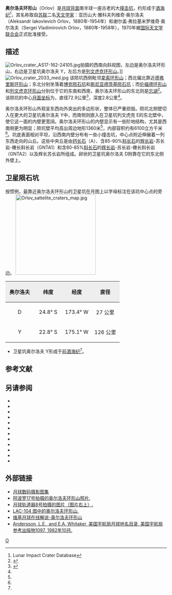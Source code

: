 {{lunar crater data|
 image=Orlov crater 1038 med.jpg|
 caption=[[月球轨道器1号|月球轨道器1号]]拍摄的图像|
 latitude=25.77|
 N_or_S=S|
 longitude=175.08|
 E_or_W=W|
 diameter=72.9公里|
 depth=2.8公里|
 colong=184|
 eponym=亚历山大·雅·奥尔洛夫<br />谢尔盖·弗·奥尔洛夫}}
'''奥尔洛夫环形山'''（Orlov）是[[月球背面|月球背面]]南半球一座古老的大[[撞击坑|撞击坑]]，约形成于[[酒海纪|酒海纪]]<ref name=LICD>Lunar Impact Crater Database</ref>，其名称取自[[苏联|苏联]]二名[[天文学家|天文学家]]：亚历山大·雅科夫列维奇·奥尔洛夫（Aleksandr Iakovlevich Orlov，1880年-1954年）和谢尔盖·弗拉基米罗维奇·奥尔洛夫（Sergei Vladimirovich Orlov，1880年-1958年），1970年被[[国际天文学联合会|国际天文学联合会]]正式批准接受。

==描述==
[[Image:Orlov_crater_AS17-162-24105.jpg|thumb]]拍摄的西南向斜视图，左边是奥尔洛夫环形山，右边是卫星坑奥尔洛夫 Y，左后方是[[列文虎克环形山|列文虎克环形山]]。]]
[[Image:Orlov_crater_2033_med.jpg|thumb]]
该陨坑西侧毗邻[[拿索环形山|拿索环形山]]；西北偏北靠近[[德弗里斯环形山|德弗里斯环形山]]；东北分别坐落着[[博克陨石坑|博克陨石坑]]和[[斯尼亚德茨基陨石坑|斯尼亚德茨基陨石坑]]；而[[伦福德环形山|伦福德环形山]]和[[列文虎克环形山|列文虎克环形山]]分别位于它的东南和西南，奥尔洛夫环形山的东北则是[[忘湖|忘湖]]<ref>{{Cite web |url=http://planetarynames.wr.usgs.gov/images/Lunar/lac_104_wac.pdf |title=Crater Orlov on LAC-104 map |access-date=2016-07-16 |archive-date=2020-10-19 |archive-url=https://web.archive.org/web/20201019154040/https://planetarynames.wr.usgs.gov/images/Lunar/lac_104_wac.pdf |dead-url=no }}</ref>。该陨坑的中心[[月面坐标|月面坐标]]为{{Coord|25.77|S|175.08|W|globe:Moon|nogoogle=1|noosm=1}}，直径72.9公里<ref name="IAU">{{Cite web |url=http://planetarynames.wr.usgs.gov/Feature/4493 |title=Directory of the International Astronomical Union |access-date=2016-07-16 |archive-date=2022-02-26 |archive-url=https://web.archive.org/web/20220226191331/https://planetarynames.wr.usgs.gov/Feature/4493 }}</ref>，深度2.8公里<ref name="LICD"/>。

奥尔洛夫环形山外观呈东西向外突出的多边形状，整体已严重损毁。陨坑北侧壁切入在更大的卫星坑奥尔洛夫 Y中，而南侧则嵌入在卫星坑列文虎克 E的东北壁中，使它这一面的内壁更宽阔。奥尔洛夫环形山的内壁显示有一些阶地结构，尤其是西南侧更为明显；陨坑壁平均高出周边地形1360米<ref name="LICD"/>，内部容积约有6100立方千米<ref name="LICD"/>。坑底表面相对平坦，沿西南内壁分布有一些小撞击坑，中心点附近伸展着一列东西走向的山丘。这些中央丘是由[[钙长石|钙长石]]（A）、含85-90%[[斜长石|斜长石]]的[[辉长岩|辉长岩]]-苏长岩-橄长斜长岩（GNTA1）和含80-85%[[斜长石|斜长石]]的[[辉长岩|辉长岩]]-苏长岩-橄长斜长岩（GNTA2）以及辉长苏长岩所组成。卵状的卫星坑奥尔洛夫 D附靠在它的东北侧外壁上。

==卫星陨石坑==
按惯例，最靠近奥尔洛夫环形山的卫星坑在月图上以字母标注在该坑中心点的旁边。
[[Image:Orlov_sattelite_craters_map.jpg|250px]]

{| class="wikitable"
!width="25%" style="background:#eeeeee;" |奥尔洛夫 
!width="25%" style="background:#eeeeee;" |纬度
!width="25%" style="background:#eeeeee;" |经度
!width="25%" style="background:#eeeeee;" |直径
|-
|align="center"|D
|align="center"|24.8° S
|align="center"|173.4° W
|align="center"|27 公里
|-
|align="center"|Y
|align="center"|22.8° S
|align="center"|175.1° W
|align="center"|126 公里
|}{{clear}}
* 卫星坑奥尔洛夫 Y形成于[[前酒海纪|前酒海纪]]<ref name="LICD"/>。

== 参考文献 ==
{{Reflist}}

==另请参阅==
{{refbegin}}
* {{cite book
  | last1 = Andersson
  | first1 = L. E.
  | last2 = Whitaker
  | first2 = E. A.
  | authorlink2 = Ewen Whitaker
  | date = 1982
  | title = [[NASA|NASA]] Catalogue of Lunar Nomenclature
  | publisher = NASA RP-1097
  | ref = harv
  }}
* {{cite web
  | last = Blue
  | first = Jennifer
  | date = July 25, 2007
  | title = Gazetteer of Planetary Nomenclature
  | publisher = [[United_States_Geological_Survey|USGS]]
  | url = http://planetarynames.wr.usgs.gov/
  | accessdate = 2007-08-05
  | ref = harv
  | archive-date = 2013-02-13
  | archive-url = https://www.webcitation.org/6EOCinkK0?url=http://planetarynames.wr.usgs.gov/
  | dead-url = no
  }}
* {{cite book
  | last1 = Bussey
  | first1 = B.
  | authorlink1 = Ben Bussey
  | last2 = Spudis
  | first2 = P.
  | authorlink2 = Paul Spudis
  | date = 2004
  | title = The Clementine Atlas of the Moon
  | publisher = Cambridge University Press
  | location = New York
  | isbn = 978-0-521-81528-4
  | ref = harv
  }}
* {{cite book
  | last1 = Cocks
  | first1 = Elijah E.
  | last2 = Cocks
  | first2 = Josiah C.
  | date = 1995
  | title = Who's Who on the Moon: A Biographical Dictionary of Lunar Nomenclature
  | url = https://archive.org/details/isbn_9780936389271
  | publisher = Tudor Publishers
  | isbn = 978-0-936389-27-1
  | ref = harv
  }}
* {{cite web
  | last = McDowell
  | first = Jonathan
  | date = July 15, 2007
  | url = http://host.planet4589.org/astro/lunar/
  | title = Lunar Nomenclature
  | publisher = Jonathan's Space Report
  | accessdate = 2007-10-24
  | ref = harv
  | archive-date = 2018-12-25
  | archive-url = https://web.archive.org/web/20181225170156/http://host.planet4589.org/astro/lunar/
  | dead-url = no
  }}
* {{cite journal| last1 = Menzel| first1 = D. H.| last2 = Minnaert| first2 = M.| last3 = Levin| first3 = B.| last4 = Dollfus| first4 = A.| last5 = Bell| first5 = B.| title = Report on Lunar Nomenclature by the Working Group of Commission 17 of the IAU| doi = 10.1007/BF00171763| journal = Space Science Reviews| volume = 12| issue = 2| pages = 136–186| date = 1971| bibcode = 1971SSRv...12..136M| ref = harv}}
* {{cite book
  | first = Patrick
  | last = Moore
  | authorlink = Patrick Moore
  | date = 2001
  | title = On the Moon
  | url = https://archive.org/details/patrickmooreonmo00patr
  | publisher = Sterling Publishing Co.
  | isbn = 978-0-304-35469-6
  | ref = harv
  }}
* {{cite book
  | first = Fred W.
  | last = Price
  | date = 1988
  | title = The Moon Observer's Handbook
  | publisher = Cambridge University Press
  | isbn = 978-0-521-33500-3
  | ref = harv
  }}
* {{cite book
  | last = Rükl
  | first = Antonín
  | authorlink = Antonín Rükl
  | date = 1990
  | title = Atlas of the Moon
  | publisher = Kalmbach Books
  | isbn = 978-0-913135-17-4
  | ref = harv
  }}
* {{cite book
  | last = Webb
  | first = Rev. T. W.
  | authorlink = Thomas William Webb
  | date = 1962
  | title = Celestial Objects for Common Telescopes
  | url = https://archive.org/details/celestialobjects00webb
  | edition = 6th revised
  | publisher = Dover
  | isbn = 978-0-486-20917-3
  | ref = harv
  }}
* {{cite book
  | first = Ewen A.
  | last = Whitaker
  | authorlink = Ewen Whitaker
  | date = 1999
  | title = Mapping and Naming the Moon
  | publisher = Cambridge University Press
  | isbn = 978-0-521-62248-6
  | ref = harv
  }}
* {{cite book
  | first = Peter T.
  | last = Wlasuk
  | date = 2000
  | title = Observing the Moon
  | publisher = Springer
  | isbn = 978-1-85233-193-1
  | ref = harv
 }}
{{refend}}

==外部链接==
*[http://www.lpi.usra.edu/resources/lunar_orbiter/bin/srch_nam.shtml?Orlov%7C0 月球数码摄影图集] {{Wayback|url=http://www.lpi.usra.edu/resources/lunar_orbiter/bin/srch_nam.shtml?Orlov%7C0 |date=20201127013245 }}
*[http://www.lpi.usra.edu/resources/apollo/search/feature/?feature=Orlov 阿波罗17号拍摄的奥尔洛夫环形山照片.] {{Wayback|url=http://www.lpi.usra.edu/resources/apollo/search/feature/?feature=Orlov |date=20201127015528 }}
*[http://mentallandscape.com/C_Zond08_57.jpg 月球轨道器8号拍摄的图片（图片右上）.] {{Wayback|url=http://mentallandscape.com/C_Zond08_57.jpg |date=20201127012751 }}
*[http://www.lpi.usra.edu/resources/mapcatalog/LM/lm104/ LAC-104 图中的奥尔洛夫环形山.]{{Wayback|url=http://www.lpi.usra.edu/resources/mapcatalog/LM/lm104/ |date=20160303200724 }}
*[http://the-moon.wikispaces.com/Orlov 维基月球在线解说-奥尔洛夫环形山] {{Wayback|url=http://the-moon.wikispaces.com/Orlov |date=20180531121822 }}
*[http://planet4589.org/astro/lunar/RP-1097.pdf Andersson, L.E., and E.A. Whitaker, 美国宇航局月球地名目录, 美国宇航局参考出版物1097, 1982年10月.]{{Wayback|url=http://planet4589.org/astro/lunar/RP-1097.pdf |date=20141006125838 }}

[[Category:月球环形山|O]]